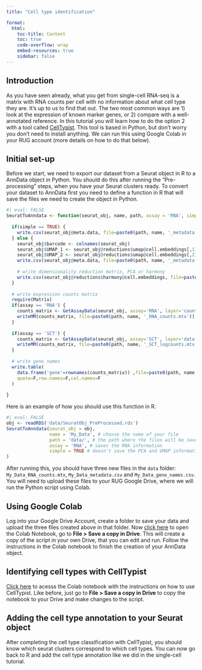 ```yaml
---
title: "Cell type identification"

format: 
  html:
    toc-title: Content
    toc: true
    code-overflow: wrap
    embed-resources: true
    sidebar: false
---
```


## Introduction
As you have seen already, what you get from single-cell RNA-seq is a matrix with RNA counts per cell with no information about what cell type they are. It's up to us to find that out. The two most common ways are 1) look at the expression of known marker genes, or 2) compare with a well-annotated reference. In this tutorial you will learn how to do the option 2 with a tool called [CellTypist](https://github.com/Teichlab/celltypist){target="_blank"}. This tool is based in Python, but don't worry you don't need to install anything. We can run this using Google Colab in your RUG account (more details on how to do that below).

## Initial set-up
Before we start, we need to export our dataset from a Seurat object in R to a AnnData object in Python. You should do this after running the "Pre-processing" steps, when you have your Seurat clusters ready. To convert your dataset to AnnData first you need to define a function in R that will save the files we need to create the object in Python.

```r
#| eval: FALSE
SeuratToAnndata <- function(seurat_obj, name, path, assay = 'RNA', simple = FALSE) {
  
  if(simple == TRUE) {
    write.csv(seurat_obj@meta.data, file=paste0(path, name, '_metadata.csv'), quote=F, row.names=F)
  } else {
    seurat_obj$barcode <- colnames(seurat_obj)
    seurat_obj$UMAP_1 <- seurat_obj@reductions$umap@cell.embeddings[,1]
    seurat_obj$UMAP_2 <- seurat_obj@reductions$umap@cell.embeddings[,2]
    write.csv(seurat_obj@meta.data, file=paste0(path, name, '_metadata.csv'), quote=F, row.names=F)
    
    # write dimensionality reduction matrix, PCA or harmony
    write.csv(seurat_obj@reductions$harmony@cell.embeddings, file=paste0(path, name, '_pca_harmony.csv'), quote=F, row.names=F)
  }
  
  # write expression counts matrix
  require(Matrix)
  if(assay == 'RNA') {
    counts_matrix <- GetAssayData(seurat_obj, assay='RNA', layer='counts')
    writeMM(counts_matrix, file=paste0(path, name, '_RNA_counts.mtx'))
  }
  
  if(assay == 'SCT') {
    counts_matrix <- GetAssayData(seurat_obj, assay='SCT', layer='data')
    writeMM(counts_matrix, file=paste0(path, name, '_SCT_logcounts.mtx'))
  }
  
  # write gene names
  write.table(
    data.frame('gene'=rownames(counts_matrix)) ,file=paste0(path, name, '_gene_names.csv'),
    quote=F,row.names=F,col.names=F
  )
  
}
```

Here is an example of how you should use this function in R.

```r
#| eval: FALSE
obj <- readRDS('data/SeuratObj_PreProcessed.rds')
SeuratToAnndata(seurat_obj = obj,
                name = 'My_Data', # choose the name of your file
                path = 'data/', # the path where the files will be saved
                assay = 'RNA', # saves the RNA information
                simple = TRUE # doesn't save the PCA and UMAP information
)
```

After running this, you should have three new files in the `data` folder: `My_Data_RNA_counts.mtx`, `My_Data_metadata.csv` and `My_Data_gene_names.csv`. You will need to upload these files to your RUG Google Drive, where we will run the Python script using Colab.

## Using Google Colab
Log into your Google Drive Account, create a folder to save your data and upload the three files created above in that folder. Now [click here](https://colab.research.google.com/drive/1B0EYCImoOoE-T5OmBV-6feBGSRQ8bBt2?usp=sharing){target="_blank"} to open the Colab Notebook, go to **File > Save a copy in Drive**. This will create a copy of the script in your own Drive, that you can edit and run. Follow the instructions in the Colab notebook to finish the creation of your AnnData object.

## Identifying cell types with CellTypist
[Click here](https://colab.research.google.com/drive/11bztWKKO0U6IEtyoc2HN0CDx5NwFOVg1?usp=sharing){target="_blank"} to acesss the Colab notebook with the instructions on how to use CellTypist. Like before, just go to **File > Save a copy in Drive** to copy the notebook to your Drive and make changes to the script.

## Adding the cell type annotation to your Seurat object
After completing the cell type classification with CellTypist, you should know which seurat clusters correspond to which cell types. You can now go back to R and add the cell type annotation like we did in the single-cell tutorial.